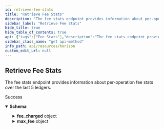 ```yaml
---
id: retrieve-fee-stats
title: "Retrieve Fee Stats"
description: "The fee stats endpoint provides information about per-operation fee stats over the last 5 ledgers."
sidebar_label: "Retrieve Fee Stats"
hide_title: true
hide_table_of_contents: true
api: {"tags":["Fee Stats"],"description":"The fee stats endpoint provides information about per-operation fee stats over the last 5 ledgers.","operationId":"RetrieveFeeStats","responses":{"200":{"description":"Success","content":{"application/json":{"schema":{"type":"object","properties":{"last_ledger":{"type":"string"},"last_ledger_base_fee":{"type":"string"},"ledger_capacity_usage":{"type":"string"},"fee_charged":{"type":"object","properties":{"max":{"type":"string"},"min":{"type":"string"},"mode":{"type":"string"},"p10":{"type":"string"},"p20":{"type":"string"},"p30":{"type":"string"},"p40":{"type":"string"},"p50":{"type":"string"},"p60":{"type":"string"},"p70":{"type":"string"},"p80":{"type":"string"},"p90":{"type":"string"},"p95":{"type":"string"},"p99":{"type":"string"}}},"max_fee":{"type":"object","properties":{"max":{"type":"string"},"min":{"type":"string"},"mode":{"type":"string"},"p10":{"type":"string"},"p20":{"type":"string"},"p30":{"type":"string"},"p40":{"type":"string"},"p50":{"type":"string"},"p60":{"type":"string"},"p70":{"type":"string"},"p80":{"type":"string"},"p90":{"type":"string"},"p95":{"type":"string"},"p99":{"type":"string"}}}}},"examples":{"RetrieveFeeStats":{"value":{"last_ledger":"43277313","last_ledger_base_fee":"100","ledger_capacity_usage":"1","fee_charged":{"max":"5500","min":"5000","mode":"5000","p10":"5000","p20":"5000","p30":"5000","p40":"5000","p50":"5001","p60":"5001","p70":"5066","p80":"5066","p90":"5500","p95":"5500","p99":"5500"},"max_fee":{"max":"616065406","min":"5000","mode":"10003","p10":"10000","p20":"10003","p30":"10003","p40":"20005","p50":"20005","p60":"50020","p70":"50020","p80":"150000","p90":"500000","p95":"500000","p99":"1490000"}}}}}}}},"method":"get","path":"/fee_stats","servers":[{"url":"https://horizon.stellar.org","description":"The main network"},{"url":"https://horizon-testnet.stellar.org","description":"The test network"}],"info":{"title":"Horizon","version":"0.0.1"},"postman":{"name":"Retrieve Fee Stats","description":{"content":"The fee stats endpoint provides information about per-operation fee stats over the last 5 ledgers.","type":"text/plain"},"url":{"path":["fee_stats"],"host":["{{baseUrl}}"],"query":[],"variable":[]},"header":[{"key":"Accept","value":"application/json"}],"method":"GET"}}
sidebar_class_name: "get api-method"
info_path: api/resources/horizon
custom_edit_url: null
---
```



## Retrieve Fee Stats



The fee stats endpoint provides information about per-operation fee stats over the last 5 ledgers.

<div><ApiTabs><TabItem label={"200"} value={"200"}><div>

Success

</div><div><MimeTabs schemaType={"response"}><TabItem label={"application/json"} value={"application/json"}><SchemaTabs><TabItem label={"Schema"} value={"Schema"}><details style={{}} data-collapsed={false} open={true}><summary style={{"textAlign":"left"}}><strong>Schema</strong></summary><div style={{"textAlign":"left","marginLeft":"1rem"}}></div><ul style={{"marginLeft":"1rem"}}><SchemaItem collapsible={false} name={"last_ledger"} required={false} schemaName={"string"} qualifierMessage={undefined} schema={{"type":"string"}}></SchemaItem><SchemaItem collapsible={false} name={"last_ledger_base_fee"} required={false} schemaName={"string"} qualifierMessage={undefined} schema={{"type":"string"}}></SchemaItem><SchemaItem collapsible={false} name={"ledger_capacity_usage"} required={false} schemaName={"string"} qualifierMessage={undefined} schema={{"type":"string"}}></SchemaItem><SchemaItem collapsible={true} className={"schemaItem"}><details style={{}}><summary style={{}}><strong>fee_charged</strong><span style={{"opacity":"0.6"}}> object</span></summary><div style={{"marginLeft":"1rem"}}><SchemaItem collapsible={false} name={"max"} required={false} schemaName={"string"} qualifierMessage={undefined} schema={{"type":"string"}}></SchemaItem><SchemaItem collapsible={false} name={"min"} required={false} schemaName={"string"} qualifierMessage={undefined} schema={{"type":"string"}}></SchemaItem><SchemaItem collapsible={false} name={"mode"} required={false} schemaName={"string"} qualifierMessage={undefined} schema={{"type":"string"}}></SchemaItem><SchemaItem collapsible={false} name={"p10"} required={false} schemaName={"string"} qualifierMessage={undefined} schema={{"type":"string"}}></SchemaItem><SchemaItem collapsible={false} name={"p20"} required={false} schemaName={"string"} qualifierMessage={undefined} schema={{"type":"string"}}></SchemaItem><SchemaItem collapsible={false} name={"p30"} required={false} schemaName={"string"} qualifierMessage={undefined} schema={{"type":"string"}}></SchemaItem><SchemaItem collapsible={false} name={"p40"} required={false} schemaName={"string"} qualifierMessage={undefined} schema={{"type":"string"}}></SchemaItem><SchemaItem collapsible={false} name={"p50"} required={false} schemaName={"string"} qualifierMessage={undefined} schema={{"type":"string"}}></SchemaItem><SchemaItem collapsible={false} name={"p60"} required={false} schemaName={"string"} qualifierMessage={undefined} schema={{"type":"string"}}></SchemaItem><SchemaItem collapsible={false} name={"p70"} required={false} schemaName={"string"} qualifierMessage={undefined} schema={{"type":"string"}}></SchemaItem><SchemaItem collapsible={false} name={"p80"} required={false} schemaName={"string"} qualifierMessage={undefined} schema={{"type":"string"}}></SchemaItem><SchemaItem collapsible={false} name={"p90"} required={false} schemaName={"string"} qualifierMessage={undefined} schema={{"type":"string"}}></SchemaItem><SchemaItem collapsible={false} name={"p95"} required={false} schemaName={"string"} qualifierMessage={undefined} schema={{"type":"string"}}></SchemaItem><SchemaItem collapsible={false} name={"p99"} required={false} schemaName={"string"} qualifierMessage={undefined} schema={{"type":"string"}}></SchemaItem></div></details></SchemaItem><SchemaItem collapsible={true} className={"schemaItem"}><details style={{}}><summary style={{}}><strong>max_fee</strong><span style={{"opacity":"0.6"}}> object</span></summary><div style={{"marginLeft":"1rem"}}><SchemaItem collapsible={false} name={"max"} required={false} schemaName={"string"} qualifierMessage={undefined} schema={{"type":"string"}}></SchemaItem><SchemaItem collapsible={false} name={"min"} required={false} schemaName={"string"} qualifierMessage={undefined} schema={{"type":"string"}}></SchemaItem><SchemaItem collapsible={false} name={"mode"} required={false} schemaName={"string"} qualifierMessage={undefined} schema={{"type":"string"}}></SchemaItem><SchemaItem collapsible={false} name={"p10"} required={false} schemaName={"string"} qualifierMessage={undefined} schema={{"type":"string"}}></SchemaItem><SchemaItem collapsible={false} name={"p20"} required={false} schemaName={"string"} qualifierMessage={undefined} schema={{"type":"string"}}></SchemaItem><SchemaItem collapsible={false} name={"p30"} required={false} schemaName={"string"} qualifierMessage={undefined} schema={{"type":"string"}}></SchemaItem><SchemaItem collapsible={false} name={"p40"} required={false} schemaName={"string"} qualifierMessage={undefined} schema={{"type":"string"}}></SchemaItem><SchemaItem collapsible={false} name={"p50"} required={false} schemaName={"string"} qualifierMessage={undefined} schema={{"type":"string"}}></SchemaItem><SchemaItem collapsible={false} name={"p60"} required={false} schemaName={"string"} qualifierMessage={undefined} schema={{"type":"string"}}></SchemaItem><SchemaItem collapsible={false} name={"p70"} required={false} schemaName={"string"} qualifierMessage={undefined} schema={{"type":"string"}}></SchemaItem><SchemaItem collapsible={false} name={"p80"} required={false} schemaName={"string"} qualifierMessage={undefined} schema={{"type":"string"}}></SchemaItem><SchemaItem collapsible={false} name={"p90"} required={false} schemaName={"string"} qualifierMessage={undefined} schema={{"type":"string"}}></SchemaItem><SchemaItem collapsible={false} name={"p95"} required={false} schemaName={"string"} qualifierMessage={undefined} schema={{"type":"string"}}></SchemaItem><SchemaItem collapsible={false} name={"p99"} required={false} schemaName={"string"} qualifierMessage={undefined} schema={{"type":"string"}}></SchemaItem></div></details></SchemaItem></ul></details></TabItem><TabItem label={"Example (from schema)"} value={"Example (from schema)"}><ResponseSamples responseExample={"{\n  \"last_ledger\": \"string\",\n  \"last_ledger_base_fee\": \"string\",\n  \"ledger_capacity_usage\": \"string\",\n  \"fee_charged\": {\n    \"max\": \"string\",\n    \"min\": \"string\",\n    \"mode\": \"string\",\n    \"p10\": \"string\",\n    \"p20\": \"string\",\n    \"p30\": \"string\",\n    \"p40\": \"string\",\n    \"p50\": \"string\",\n    \"p60\": \"string\",\n    \"p70\": \"string\",\n    \"p80\": \"string\",\n    \"p90\": \"string\",\n    \"p95\": \"string\",\n    \"p99\": \"string\"\n  },\n  \"max_fee\": {\n    \"max\": \"string\",\n    \"min\": \"string\",\n    \"mode\": \"string\",\n    \"p10\": \"string\",\n    \"p20\": \"string\",\n    \"p30\": \"string\",\n    \"p40\": \"string\",\n    \"p50\": \"string\",\n    \"p60\": \"string\",\n    \"p70\": \"string\",\n    \"p80\": \"string\",\n    \"p90\": \"string\",\n    \"p95\": \"string\",\n    \"p99\": \"string\"\n  }\n}"} language={"json"}></ResponseSamples></TabItem><TabItem label={"RetrieveFeeStats"} value={"RetrieveFeeStats"}><ResponseSamples responseExample={"{\n  \"last_ledger\": \"43277313\",\n  \"last_ledger_base_fee\": \"100\",\n  \"ledger_capacity_usage\": \"1\",\n  \"fee_charged\": {\n    \"max\": \"5500\",\n    \"min\": \"5000\",\n    \"mode\": \"5000\",\n    \"p10\": \"5000\",\n    \"p20\": \"5000\",\n    \"p30\": \"5000\",\n    \"p40\": \"5000\",\n    \"p50\": \"5001\",\n    \"p60\": \"5001\",\n    \"p70\": \"5066\",\n    \"p80\": \"5066\",\n    \"p90\": \"5500\",\n    \"p95\": \"5500\",\n    \"p99\": \"5500\"\n  },\n  \"max_fee\": {\n    \"max\": \"616065406\",\n    \"min\": \"5000\",\n    \"mode\": \"10003\",\n    \"p10\": \"10000\",\n    \"p20\": \"10003\",\n    \"p30\": \"10003\",\n    \"p40\": \"20005\",\n    \"p50\": \"20005\",\n    \"p60\": \"50020\",\n    \"p70\": \"50020\",\n    \"p80\": \"150000\",\n    \"p90\": \"500000\",\n    \"p95\": \"500000\",\n    \"p99\": \"1490000\"\n  }\n}"} language={"json"}></ResponseSamples></TabItem></SchemaTabs></TabItem></MimeTabs></div></TabItem></ApiTabs></div>
      